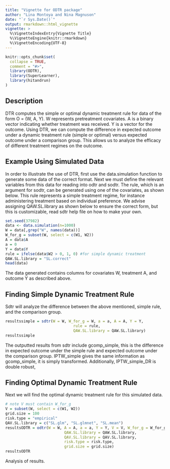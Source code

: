 ```yaml
---
title: "Vignette for ODTR package"
author: "Lina Montoya and Nina Magnuson"
date: "`r Sys.Date()`"
output: rmarkdown::html_vignette
vignette: >
  %\VignetteIndexEntry{Vignette Title}
  %\VignetteEngine{knitr::rmarkdown}
  %\VignetteEncoding{UTF-8}
---
```


```r
knitr::opts_chunk$set(
  collapse = TRUE,
  comment = "#>",
  library(ODTR), 
  library(SuperLearner),
  library(hitandrun)
)
```

## Description
DTR computes the simple or optimal dynamic treatment rule for data of the form O = (W, A, Y). W represents pretreatment covariates. A is a binary vector indicating whether treatment was received. Y is a vector for the outcome. Using DTR, we can compute the difference in expected outcome under a dynamic treatment rule (simple or optimal) versus expected outcome under a comparison group. This allows us to analyze the efficacy of different treatment regimes on the outcome. 


## Example Using Simulated Data

In order to illustrate the use of DTR, first use the data.simulation function to generate some data of the correct format. Next we must define the relevant variables from this data for reading into odtr and sodtr. The rule, which is an argument for sodtr, can be generated using one of the covariates, as shown below. This rule represents a simple treatment regime, for instance administering treatment based on individual preference. We advise assigning QAW.SL.library as shown below to ensure the correct form, but this is customizable, read sdtr help file on how to make your own.

```r
set.seed(37982)
data <- data.simulation(n=1000)
W = data[,grep("W", names(data))]
W_for_g = subset(W, select = c(W1, W2))
A = data$A
a = 0
Y = data$Y
rule = ifelse(data$W2 > 0, 1, 0) #for simple dynamic treatment 
QAW.SL.library = "SL.correct"
head(data)
```
The data generated contains columns for covariates W, treatment A, and outcome Y as described above. 

## Finding Simple Dynamic Treatment Rule

Sdtr will analyze the difference between the above mentioned, simple rule, and the comparison group.

```r
resultssimple = sdtr(W = W, W_for_g = W, a = a, A = A, Y = Y, 
                              rule = rule, 
                              QAW.SL.library = QAW.SL.library)
resultssimple
```
The outputted results from sdtr include gcomp_simple, this is the difference in expected outcome under the simple rule and expected outcome under the comparison group. IPTW_simple gives the same information as gcomp_simple, it is simply transformed. Additionally, IPTW_simple_DR is double robust, 

## Finding Optimal Dynamic Treatment Rule

Next we will find the optimal dynamic treatment rule for this simulated data. 

```r
# note V must contain W_for_g
V = subset(W, select = c(W1, W2))
grid.size = 100
risk.type = "empirical"
QAV.SL.library = c("SL.glm", "SL.glmnet", "SL.mean")
resultsODTR = odtr(W = W, A = A, a = a, Y = Y, V = V, W_for_g = W_for_g,
                          QAW.SL.library = QAW.SL.library, 
                          QAV.SL.library = QAV.SL.library,
                          risk.type = risk.type,
                          grid.size = grid.size)
resultsODTR
```
Analysis of results. 
